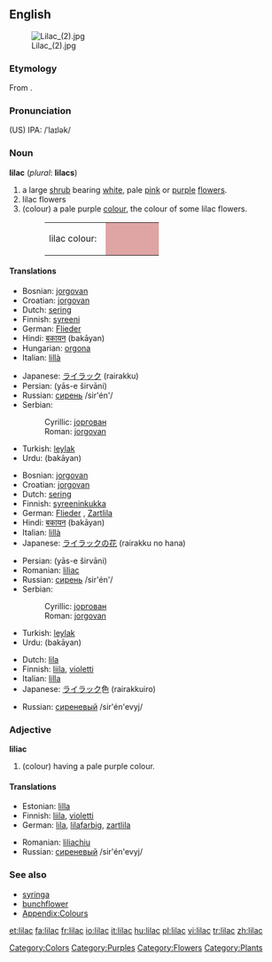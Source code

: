 {{wikipedia}}
==English==
[[Image:Lilac (2).jpg|thumb]]

===Etymology===
From {{Pers.}}.

===Pronunciation===
(US) IPA: /ˈlaɪlək/

===Noun===
'''lilac''' (''plural'': '''lilacs''')

# a large [[shrub]] bearing [[white]], pale [[pink]] or [[purple]] [[flower]]s.
# lilac flowers
# (colour) a pale purple [[color|colour]], the colour of some lilac flowers.
#:<table><tr><td>lilac colour: &nbsp;</td><td bgcolor="#DEA5A4" width="80">&nbsp; </td></tr></table>

====Translations====
{{trans-top|shrub}}
*Bosnian: [[jorgovan]] {{m}}
*Croatian: [[jorgovan]] {{m}}
*Dutch: [[sering]]
*Finnish: [[syreeni]]
*German: [[Flieder]] {{m}}
*Hindi: [[बकायन]] (bakāyan) {{f}}
*Hungarian: [[orgona]]
*Italian: [[lillà]] {{m}}
{{trans-mid}}
*Japanese: [[ライラック]] (rairakku)
*Persian: {{FAchar|[[یاس شیروانی]]}} (yās-e širvāni)
*Russian: [[сирень]] /sir'én'/ {{f}}
*Serbian:
*:Cyrillic: [[јоргован]] {{m}}
*:Roman: [[jorgovan]] {{m}}
*Turkish: [[leylak]]
*Urdu: {{URchar|[[بکاین]]}} (bakāyan) {{f}}
{{trans-bottom}}

{{trans-top|flower}}
*Bosnian: [[jorgovan]] {{m}}
*Croatian: [[jorgovan]] {{m}}
*Dutch: [[sering]]
*Finnish: [[syreeninkukka]]
*German: [[Flieder]] {{m}}, [[Zartlila]] {{n}}
*Hindi: [[बकायन]] (bakāyan) {{f}}
*Italian: [[lillà]] {{m}}
*Japanese: [[ライラック]]の[[花]] (rairakku no hana)
{{trans-mid}}
*Persian: {{FAchar|[[یاس شیروانی]]}} (yās-e širvāni)
*Romanian: [[liliac]] {{m}}
*Russian: [[сирень]] /sir'én'/ {{f}}
*Serbian:
*:Cyrillic: [[јоргован]] {{m}}
*:Roman: [[jorgovan]] {{m}}
*Turkish: [[leylak]]
*Urdu: {{URchar|[[بکاین]]}} (bakāyan) {{f}}
{{trans-bottom}}

{{trans-top|colour}}
*Dutch: [[lila]]
*Finnish: [[liila]], [[violetti]]
*Italian: [[lilla]] {{n}}
*Japanese: [[ライラック]]色 (rairakkuiro)
{{trans-mid}}
*Russian: [[сиреневый]] /sir'én'evyj/
{{trans-bottom}}

===Adjective===
'''liliac'''

# (colour) having a pale purple colour.

====Translations====
{{trans-top|colour}}
*Estonian: [[lilla]]
*Finnish: [[liila]], [[violetti]]
*German: [[lila]], [[lilafarbig]], [[zartlila]]
{{trans-mid}}
*Romanian: [[liliachiu]]
*Russian: [[сиреневый]] /sir'én'evyj/
{{trans-bottom}}

===See also===
*[[syringa]]
*[[bunchflower]]
*[[Wiktionary_Appendix:Colours|Appendix:Colours]]

[[Category:Colors]]
[[Category:Purples]]
[[Category:Flowers]]
[[Category:Plants]]

[[et:lilac]]
[[fa:lilac]]
[[fr:lilac]]
[[io:lilac]]
[[it:lilac]]
[[hu:lilac]]
[[pl:lilac]]
[[vi:lilac]]
[[tr:lilac]]
[[zh:lilac]]